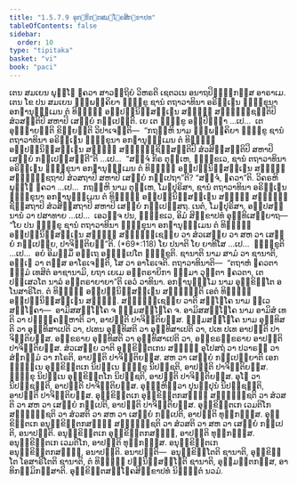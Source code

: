 ```yaml
---
title: "1.5.7.9 ອຸກ຺ຂິຕ຺ຕສມ຺ໂຠຄສິກ຺ຂາປທ"
tableOfContents: false
sidebar:
  order: 10
type: "tipitaka"
basket: "vi"
book: "paci"
---
```



<DynamicBreadcrumb />

<Division number="423" book="paci">

<Paragraph number="1265" book="paci">
ເຕນ ສມເຍນ ພຸທ຺ໂຘ ຠຄວາ ສາວຕ຺ຖິຍໍ ວິຫຣຕິ ເຊຕວເນ ອນາຖປິຓ຺ຑິກສ຺ສ ອາຣາເມ. ເຕນ ໂຂ ປນ ສມເຍນ ຉພ຺ພຄ຺ຄິຍາ ຠິກ຺ຂູ ຊານໍ ຕຖາວາທິນາ ອຣິຏ຺ເຐນ ຠິກ຺ຂຸນາ ອກຏານຸຘມ຺ເມນ ຕໍ ທິຏ຺ຐິໍ ອປ຺ປຏິນິສ຺ສຏ຺ເຐນ ສທ຺ຘິໍ ສມ຺ຠຸຎ຺ຊນ຺ຕິປິ ສໍວສນ຺ຕິປິ ສຫາປິ ເສຍ຺ຍໍ ກປ຺ເປນ຺ຕິ.
</Paragraph>

<Paragraph number="1266" book="paci">
ເຍ ເຕ ຠິກ຺ຂູ ອປ຺ປິຈ຺ຉາ …ເປ…  ເຕ ອຸຊ຺ຌາຍນ຺ຕິ ຂິຍ຺ຍນ຺ຕິ ວິປາເຈນ຺ຕິ—  “ກຖຎ຺ຫິ ນາມ ຉພ຺ພຄ຺ຄິຍາ ຠິກ຺ຂູ ຊານໍ ຕຖາວາທິນາ ອຣິຏ຺ເຐນ ຠິກ຺ຂຸນາ ອກຏານຸຘມ຺ເມນ ຕໍ ທິຏ຺ຐິໍ ອປ຺ປຏິນິສ຺ສຏ຺ເຐນ ສທ຺ຘິໍ ສມ຺ຠຸຎ຺ຊິສ຺ສນ຺ຕິປິ ສໍວສິສ຺ສນ຺ຕິປິ ສຫາປິ ເສຍ຺ຍໍ ກປ຺ເປສ຺ສນ຺ຕີ”ຕິ …ເປ…  “ສຈ຺ຈໍ ກິຣ ຕຸມ຺ເຫ, ຠິກ຺ຂເວ, ຊານໍ ຕຖາວາທິນາ ອຣິຏ຺ເຐນ ຠິກ຺ຂຸນາ ອກຏານຸຘມ຺ເມນ ຕໍ ທິຏ຺ຐິໍ ອປ຺ປຏິນິສ຺ສຏ຺ເຐນ ສທ຺ຘິໍ ສມ຺ຠຸຎ຺ຊຖາປິ ສໍວສຖາປິ ສຫາປິ ເສຍ຺ຍໍ ກປ຺ເປຖາ”ຕິ? “ສຈ຺ຈໍ, ຠຄວາ”ຕິ. ວິຄຣຫິ ພຸທ຺ໂຘ ຠຄວາ …ເປ…  ກຖຎ຺ຫິ ນາມ ຕຸມ຺ເຫ, ໂມຆປຸຣິສາ, ຊານໍ ຕຖາວາທິນາ ອຣິຏ຺ເຐນ ຠິກ຺ຂຸນາ ອກຏານຸຘມ຺ເມນ ຕໍ ທິຏ຺ຐິໍ ອປ຺ປຏິນິສ຺ສຏ຺ເຐນ ສທ຺ຘິໍ ສມ຺ຠຸຎ຺ຊິສ຺ສຖາປິ ສໍວສິສ຺ສຖາປິ ສຫາປິ ເສຍ຺ຍໍ ກປ຺ເປສ຺ສຖ. ເນຕໍ, ໂມຆປຸຣິສາ, ອປ຺ປສນ຺ນານໍ ວາ ປສາທາຍ …ເປ…  ເອວຎ຺ຈ ປນ, ຠິກ຺ຂເວ, ອິມໍ ສິກ຺ຂາປທໍ ອຸທ຺ທິເສຍ຺ຍາຖ—
</Paragraph>

</Division>
<Division number="424" book="paci">

<Paragraph number="1267" book="paci">
<Emphasis>“ໂຍ ປນ ຠິກ຺ຂຸ ຊານໍ ຕຖາວາທິນາ ຠິກ຺ຂຸນາ ອກຏານຸຘມ຺ເມນ ຕໍ ທິຏ຺ຐິໍ ອປ຺ປຏິນິສ຺ສຏ຺ເຐນ ສທ຺ຘິໍ ສມ຺ຠຸຎ຺ເຊຍ຺ຍ ວາ ສໍວເສຍ຺ຍ ວາ ສຫ ວາ ເສຍ຺ຍໍ ກປ຺ເປຍ຺ຍ, ປາຈິຕ຺ຕິຍນ຺”</Emphasis>ຕິ. (*69*:<Emphasis>118</Emphasis>)
</Paragraph>

</Division>
<Division number="425" book="paci">

<Paragraph number="1268" book="paci">
<Emphasis>ໂຍ ປນາ</Emphasis>ຕິ ໂຍ ຍາທິໂສ …ເປ…  <Emphasis>ຠິກ຺ຂູ</Emphasis>ຕິ …ເປ…  ອຍໍ ອິມສ຺ມິໍ ອຕ຺ເຖ ອຘິປ຺ເປໂຕ ຠິກ຺ຂູຕິ.
</Paragraph>

<Paragraph number="1269" book="paci">
<Emphasis>ຊານາຕິ</Emphasis> ນາມ ສາມໍ ວາ ຊານາຕິ, ອຎ຺ເຎ ວາ ຕສ຺ສ ອາໂຣເຈນ຺ຕິ, ໂສ ວາ ອາໂຣເຈຕິ.
</Paragraph>

<Paragraph number="1270" book="paci">
<Emphasis>ຕຖາວາທິນາ</Emphasis>ຕິ—  “ຕຖາຫໍ ຠຄວຕາ ຘມ຺ມໍ ເທສິຕໍ ອາຊານາມິ, ຍຖາ ເຍເມ ອນ຺ຕຣາຍິກາ ຘມ຺ມາ ວຸຕ຺ຕາ ຠຄວຕາ, ເຕ ປຏິເສວໂຕ ນາລໍ ອນ຺ຕຣາຍາຍາ”ຕິ ເອວໍ ວາທິນາ.
</Paragraph>

<Paragraph number="1271" book="paci">
<Emphasis>ອກຏານຸຘມ຺ໂມ</Emphasis> ນາມ ອຸກ຺ຂິຕ຺ໂຕ ອໂນສາຣິໂຕ.
</Paragraph>

<Paragraph number="1272" book="paci">
<Emphasis>ຕໍ ທິຏ຺ຐິໍ ອປ຺ປຏິນິສ຺ສຏ຺ເຐນ ສທ຺ຘິນ຺</Emphasis>ຕິ ເອຕໍ ທິຏ຺ຐິໍ ອປ຺ປຏິນິສ຺ສຏ຺ເຐນ ສທ຺ຘິໍ.
</Paragraph>

<Paragraph number="1273" book="paci">
<Emphasis>ສມ຺ຠຸຎ຺ເຊຍ຺ຍ ວາ</Emphasis>ຕິ ສມ຺ໂຠໂຄ ນາມ ທ຺ເວ ສມ຺ໂຠຄາ—  ອາມິສສມ຺ໂຠໂຄ ຈ ຘມ຺ມສມ຺ໂຠໂຄ ຈ. <Emphasis>ອາມິສສມ຺ໂຠໂຄ</Emphasis> ນາມ ອາມິສໍ ເທຕິ ວາ ປຏິຄ຺ຄຓ຺ຫາຕິ ວາ, ອາປຕ຺ຕິ ປາຈິຕ຺ຕິຍສ຺ສ. <Emphasis>ຘມ຺ມສມ຺ໂຠໂຄ</Emphasis> ນາມ ອຸທ຺ທິສຕິ ວາ ອຸທ຺ທິສາເປຕິ ວາ, ປເທນ ອຸທ຺ທິສຕິ ວາ ອຸທ຺ທິສາເປຕິ ວາ, ປເທ ປເທ ອາປຕ຺ຕິ ປາຈິຕ຺ຕິຍສ຺ສ. ອກ຺ຂຣາຍ ອຸທ຺ທິສຕິ ວາ ອຸທ຺ທິສາເປຕິ ວາ, ອກ຺ຂຣກ຺ຂຣາຍ ອາປຕ຺ຕິ ປາຈິຕ຺ຕິຍສ຺ສ.
</Paragraph>

<Paragraph number="1274" book="paci">
<Emphasis>ສໍວເສຍ຺ຍ ວາ</Emphasis>ຕິ ອຸກ຺ຂິຕ຺ຕເກນ ສທ຺ຘິໍ ອຸໂປສຖໍ ວາ ປວາຣຓໍ ວາ ສໍຆກມ຺ມໍ ວາ ກໂຣຕິ, ອາປຕ຺ຕິ ປາຈິຕ຺ຕິຍສ຺ສ.
</Paragraph>

<Paragraph number="1275" book="paci">
<Emphasis>ສຫ ວາ ເສຍ຺ຍໍ ກປ຺ເປຍ຺ຍາ</Emphasis>ຕິ ເອກຈ຺ຉນ຺ເນ ອຸກ຺ຂິຕ຺ຕເກ ນິປນ຺ເນ ຠິກ຺ຂຸ ນິປຊ຺ຊຕິ, ອາປຕ຺ຕິ ປາຈິຕ຺ຕິຍສ຺ສ. ຠິກ຺ຂຸ ນິປນ຺ເນ ອຸກ຺ຂິຕ຺ຕໂກ ນິປຊ຺ຊຕິ, ອາປຕ຺ຕິ ປາຈິຕ຺ຕິຍສ຺ສ. ອຸໂຠ ວາ ນິປຊ຺ຊນ຺ຕິ, ອາປຕ຺ຕິ ປາຈິຕ຺ຕິຍສ຺ສ. ອຸຏ຺ຐຫິຕ຺ວາ ປຸນປ຺ປຸນໍ ນິປຊ຺ຊນ຺ຕິ, ອາປຕ຺ຕິ ປາຈິຕ຺ຕິຍສ຺ສ.
</Paragraph>

</Division>
<Division number="426" book="paci">

<Paragraph number="1276" book="paci">
ອຸກ຺ຂິຕ຺ຕເກ ອຸກ຺ຂິຕ຺ຕກສຎ຺ຎີ ສມ຺ຠຸຎ຺ຊຕິ ວາ ສໍວສຕິ ວາ ສຫ ວາ ເສຍ຺ຍໍ ກປ຺ເປຕິ, ອາປຕ຺ຕິ ປາຈິຕ຺ຕິຍສ຺ສ. ອຸກ຺ຂິຕ຺ຕເກ ເວມຕິໂກ ສມ຺ຠຸຎ຺ຊຕິ ວາ ສໍວສຕິ ວາ ສຫ ວາ ເສຍ຺ຍໍ ກປ຺ເປຕິ, ອາປຕ຺ຕິ ທຸກ຺ກຏສ຺ສ. ອຸກ຺ຂິຕ຺ຕເກ ອນຸກ຺ຂິຕ຺ຕກສຎ຺ຎີ ສມ຺ຠຸຎ຺ຊຕິ ວາ ສໍວສຕິ ວາ ສຫ ວາ ເສຍ຺ຍໍ ກປ຺ເປຕິ, ອນາປຕ຺ຕິ. ອນຸກ຺ຂິຕ຺ຕເກ ອຸກ຺ຂິຕ຺ຕກສຎ຺ຎີ, ອາປຕ຺ຕິ ທຸກ຺ກຏສ຺ສ. ອນຸກ຺ຂິຕ຺ຕເກ ເວມຕິໂກ, ອາປຕ຺ຕິ ທຸກ຺ກຏສ຺ສ. ອນຸກ຺ຂິຕ຺ຕເກ ອນຸກ຺ຂິຕ຺ຕກສຎ຺ຎີ, ອນາປຕ຺ຕິ.
</Paragraph>

</Division>
<Division number="427" book="paci">

<Paragraph number="1277" book="paci">
ອນາປຕ຺ຕິ—  ອນຸກ຺ຂິຕ຺ໂຕຕິ ຊານາຕິ, ອຸກ຺ຂິຕ຺ໂຕ ໂອສາຣິໂຕຕິ ຊານາຕິ, ຕໍ ທິຏ຺ຐິໍ ປຏິນິສ຺ສຏ຺ໂຐຕິ ຊານາຕິ, ອຸມ຺ມຕ຺ຕກສ຺ສ, ອາທິກມ຺ມິກສ຺ສາຕິ.

</Paragraph>
</Division>

<Paragraph number="1278" type="center" book="paci">
ອຸກ຺ຂິຕ຺ຕສມ຺ໂຠຄສິກ຺ຂາປທໍ ນິຏ຺ຐິຕໍ ນວມໍ.
</Paragraph>